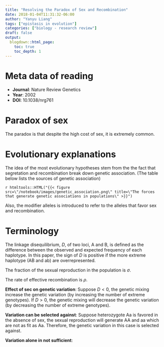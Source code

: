 ```yaml
---
title: "Resolving the Paradox of Sex and Recombination"
date: 2018-01-04T11:31:32-06:00
author: "Yanyu Liang"
tags: ["epistasis in evolution"]
categories: ["biology - research review"]
draft: false
output:
  blogdown::html_page:
    toc: true
    toc_depth: 1
---
```


# Meta data of reading

* **Journal**: Nature Review Genetics
* **Year**: 2002
* **DOI**: 10.1038/nrg761

# Paradox of sex

The paradox is that despite the high cost of sex, it is extremely common.

# Evolutionary explanations

The idea of the most evolutionary hypotheses stem from the the fact that segretation and recombination break down genetic association. (The table below lists the sources of genetic association)

`r htmltools::HTML("{{< figure src=\"/notebook/images/genetic_association.png\" title=\"The forces that generate genetic associations in populations\" >}}")`

Also, the modifier alleles is introduced to refer to the alleles that favor sex and recombination.

# Terminology

The linkage disequilibrium, $D$, of two loci, A and B, is defined as the difference between the observed and expected frequency of each haplotype. In this paper, the sign of $D$ is positive if the more extreme haplotype (AB and ab) are overrepresented.

The fraction of the sexual reproduction in the population is $\sigma$.

The rate of effective recombination is $\rho$.

**Effect of sec on genetic variation**: Suppose $D < 0$, the genetic mixing increase the genetic variation (by increasing the number of extreme genotypes). If $D > 0$, the genetic mixing will decrease the genetic variation (by decreasing the number of extreme genotypes).

**Variation can be selected against**: Suppose heterozygote Aa is favored in the absence of sex, the sexual reproduction will generate AA and aa which are not as fit as Aa. Therefore, the genetic variation in this case is selected against.

**Variation alone in not sufficient**: 
